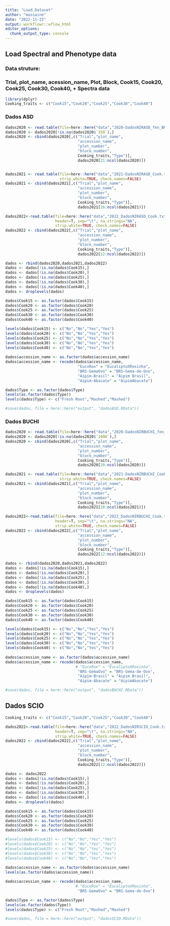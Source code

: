 ```yaml
---
title: "Load_Dataset"
author: "massaine"
date: "2022-11-25"
output: workflowr::wflow_html
editor_options:
  chunk_output_type: console
---
```


## Load Spectral and Phenotype data
### Data struture:
### Trial, plot_name, acession_name, Plot, Block, Cook15, Cook20, Cook25, Cook30, Cook40, + Spectra data
   
```r
library(dplyr)
Cooking_traits <- c("Cook15","Cook20","Cook25","Cook30","Cook40")
```
   
### Dados ASD
```r
dados2020 <- read.table(file=here::here("data","2020-DadosNIRASD_fen_BR.PYTGS.19.txt"), header=T, sep="\t", na.strings="NA", strip.white=TRUE, check.names=FALSE)
dados2020 <- dados2020[!is.na(dados2020$`350`),]
dados2020 <- cbind(dados2020[,c("Trial","plot_name",
                                "accession_name",
                                "plot_number",
                                "block_number",
                                Cooking_traits,"Type")],
                                dados2020[21:ncol(dados2020)])


dados2021 <- read.table(file=here::here("data","2021-DadosNIRASD_Cook.txt"), header=T, sep="\t", na.strings="NA",
                        strip.white=TRUE, check.names=FALSE)
dados2021 <- cbind(dados2021[,c("Trial","plot_name",
                                "accession_name",
                                "plot_number",
                                "block_number",
                                Cooking_traits,"Type")],
                                dados2021[16:ncol(dados2021)])

dados2022<-read.table(file=here::here("data","2022_DadosNIRASD_Cook.txt"), 
                      header=T, sep="\t", na.strings="NA",
                      strip.white=TRUE, check.names=FALSE)
dados2022 <- cbind(dados2022[,c("Trial","plot_name",
                                "accession_name",
                                "plot_number",
                                "block_number",
                                Cooking_traits,"Type")],
                                dados2022[12:ncol(dados2022)])

dados <- rbind(dados2020,dados2021,dados2022)
dados <- dados[!is.na(dados$Cook15),]
dados <- dados[!is.na(dados$Cook20),]
dados <- dados[!is.na(dados$Cook25),]
dados <- dados[!is.na(dados$Cook30),]
dados <- dados[!is.na(dados$Cook40),]
dados <- droplevels(dados)

dados$Cook15 <- as.factor(dados$Cook15)
dados$Cook20 <- as.factor(dados$Cook20)
dados$Cook25 <- as.factor(dados$Cook25)
dados$Cook30 <- as.factor(dados$Cook30)
dados$Cook40 <- as.factor(dados$Cook40)

levels(dados$Cook15) <- c("No","No","Yes","Yes")
levels(dados$Cook20) <- c("No","No","Yes","Yes")
levels(dados$Cook25) <- c("No","No","Yes","Yes")
levels(dados$Cook30) <- c("No","No","Yes","Yes")
levels(dados$Cook40) <- c("No","No","Yes","Yes")
  
dados$accession_name <- as.factor(dados$accession_name)
dados$accession_name <- recode(dados$accession_name, 
                                "EucxRox" = "EucaliptoXRoxinha", 
                                "BRS-GemaOvo" = "BRS-Gema-de-Ovo",
                                "Aipim-Brasil" = "Aipim Brasil",
                                "Aipim-Abacate" = "AipimAbacate")  

dados$Type <- as.factor(dados$Type)
levels(as.factor(dados$Type))  
levels(dados$Type) <- c("Fresh Root","Mashed","Mashed")

#save(dados, file = here::here("output", "dadosASD.RData"))
```


### Dados BUCHI
```r
dados2020 <- read.table(file=here::here("data","2020-DadosNIRBUCHI_fen_PYTGS.CETBAG.19.txt"), header=T, sep="\t", na.strings="NA", strip.white=TRUE, check.names=FALSE)
dados2020 <- dados2020[!is.na(dados2020$`1000`),]
dados2020 <- cbind(dados2020[,c("Trial","plot_name",
                                "accession_name",
                                "plot_number",
                                "block_number",
                                Cooking_traits,"Type")],
                                dados2020[20:ncol(dados2020)])

dados2021 <- read.table(file=here::here("data","2021-DadosNIRBUCHI_Cook.txt"), header=T, sep="\t", na.strings="NA",
                        strip.white=TRUE, check.names=FALSE)
dados2021 <- cbind(dados2021[,c("Trial","plot_name",
                                "accession_name",
                                "plot_number",
                                "block_number",
                                Cooking_traits,"Type")],
                                dados2021[18:ncol(dados2021)])

dados2022<-read.table(file=here::here("data","2022_DadosNIRBUCHI_Cook.txt"), 
                      header=T, sep="\t", na.strings="NA",
                      strip.white=TRUE, check.names=FALSE)
dados2022 <- cbind(dados2022[,c("Trial","plot_name",
                                "accession_name",
                                "plot_number",
                                "block_number",
                                Cooking_traits,"Type")],
                                dados2022[12:ncol(dados2022)])

dados <- rbind(dados2020,dados2021,dados2022)
dados <- dados[!is.na(dados$Cook15),]
dados <- dados[!is.na(dados$Cook20),]
dados <- dados[!is.na(dados$Cook25),]
dados <- dados[!is.na(dados$Cook30),]
dados <- dados[!is.na(dados$Cook40),]
dados <- droplevels(dados)

dados$Cook15 <- as.factor(dados$Cook15)
dados$Cook20 <- as.factor(dados$Cook20)
dados$Cook25 <- as.factor(dados$Cook25)
dados$Cook30 <- as.factor(dados$Cook30)
dados$Cook40 <- as.factor(dados$Cook40)

levels(dados$Cook15) <- c("No","No","Yes","Yes")
levels(dados$Cook20) <- c("No","No","Yes","Yes")
levels(dados$Cook25) <- c("No","No","Yes","Yes")
levels(dados$Cook30) <- c("No","No","Yes","Yes")
levels(dados$Cook40) <- c("No","No","Yes","Yes")
  
dados$accession_name <- as.factor(dados$accession_name)
dados$accession_name <- recode(dados$accession_name, 
                               # "EucxRox" = "EucaliptoXRoxinha", 
                                "BRS-GemaOvo" = "BRS-Gema-de-Ovo",
                                "Aipim-Brasil" = "Aipim Brasil",
                                "Aipim-Abacate" = "AipimAbacate")  

#save(dados, file = here::here("output", "dadosBUCHI.RData"))

```


## Dados SCIO
```r
Cooking_traits <- c("Cook15","Cook20","Cook25","Cook30","Cook40")

dados2022<-read.table(file=here::here("data","2022_DadosNIRSCIO_Cook.txt"), 
                      header=T, sep="\t", na.strings="NA",
                      strip.white=TRUE, check.names=FALSE)
dados2022 <- cbind(dados2022[,c("Trial","plot_name",
                                "accession_name",
                                "plot_number",
                                "block_number",
                                Cooking_traits,"Type")],
                                dados2022[12:ncol(dados2022)])

dados <- dados2022
dados <- dados[!is.na(dados$Cook15),]
dados <- dados[!is.na(dados$Cook20),]
dados <- dados[!is.na(dados$Cook25),]
dados <- dados[!is.na(dados$Cook30),]
dados <- dados[!is.na(dados$Cook40),]
dados <- droplevels(dados)

dados$Cook15 <- as.factor(dados$Cook15)
dados$Cook20 <- as.factor(dados$Cook20)
dados$Cook25 <- as.factor(dados$Cook25)
dados$Cook30 <- as.factor(dados$Cook30)
dados$Cook40 <- as.factor(dados$Cook40)

#levels(dados$Cook15) <- c("No","No","Yes","Yes")
#levels(dados$Cook20) <- c("No","No","Yes","Yes")
#levels(dados$Cook25) <- c("No","No","Yes","Yes")
#levels(dados$Cook30) <- c("No","No","Yes","Yes")
#levels(dados$Cook40) <- c("No","No","Yes","Yes")
  
dados$accession_name <- as.factor(dados$accession_name)
levels(as.factor(dados$accession_name))  

dados$accession_name <- recode(dados$accession_name, 
                               # "EucxRox" = "EucaliptoXRoxinha", 
                                "BRS-GemaOvo" = "BRS-Gema-de-Ovo")  

dados$Type <- as.factor(dados$Type)
levels(as.factor(dados$Type))  
levels(dados$Type) <- c("Fresh Root","Mashed","Mashed")

#save(dados, file = here::here("output", "dadosSCIO.RData"))

```



